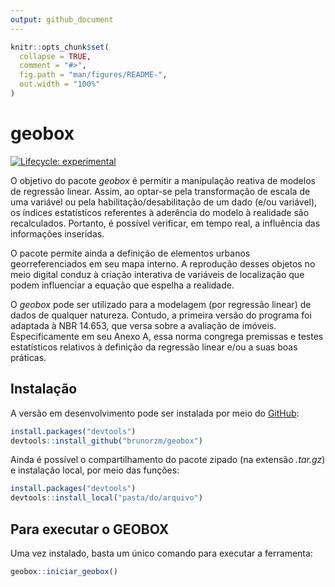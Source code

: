 ```yaml
---
output: github_document
---
```


<!-- README.md is generated from README.Rmd. Please edit that file -->

```r
knitr::opts_chunk$set(
  collapse = TRUE,
  comment = "#>",
  fig.path = "man/figures/README-",
  out.width = "100%"
)
```

# geobox

<!-- badges: start -->
[![Lifecycle: experimental](https://img.shields.io/badge/lifecycle-experimental-orange.svg)](https://www.tidyverse.org/lifecycle/#experimental)
<!-- badges: end -->

O objetivo do pacote _geobox_ é permitir a manipulação reativa de modelos de regressão linear. Assim, ao optar-se pela transformação de escala de uma variável ou pela habilitação/desabilitação de um dado (e/ou variável), os índices estatísticos referentes à aderência do modelo à realidade são recalculados. Portanto, é possível verificar, em tempo real, a influência das informações inseridas.

O pacote permite ainda a definição de elementos urbanos georreferenciados em seu mapa interno. A reprodução desses objetos no meio digital conduz à criação interativa de variáveis de localização que podem influenciar a equação que espelha a realidade. 

O _geobox_ pode ser utilizado para a modelagem (por regressão linear) de dados de qualquer natureza. Contudo, a primeira versão do programa foi adaptada à NBR 14.653, que versa sobre a avaliação de imóveis. Especificamente em seu Anexo A, essa norma congrega premissas e testes estatísticos relativos à definição da regressão linear e/ou a suas boas práticas.


## Instalação


A versão em desenvolvimento pode ser instalada por meio do [GitHub](https://github.com/brunorzm/geobox):

``` r
install.packages("devtools")
devtools::install_github("brunorzm/geobox")
```

Ainda é possível o compartilhamento do pacote zipado (na extensão _.tar.gz_) e instalação local, por meio das funções:

``` r
install.packages("devtools")
devtools::install_local("pasta/do/arquivo")

```



## Para executar o GEOBOX

Uma vez instalado, basta um único comando para executar a ferramenta:

```r 
geobox::iniciar_geobox()

```


